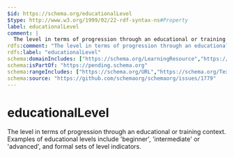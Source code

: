 ```yaml
---
$id: https://schema.org/educationalLevel
$type: http://www.w3.org/1999/02/22-rdf-syntax-ns#Property
label: educationalLevel
comment: |
  The level in terms of progression through an educational or training context. Examples of educational levels include 'beginner', 'intermediate' or 'advanced', and formal sets of level indicators.
rdfs:comment: "The level in terms of progression through an educational or training context. Examples of educational levels include 'beginner', 'intermediate' or 'advanced', and formal sets of level indicators."
rdfs:label: "educationalLevel"
schema:domainIncludes: ["https://schema.org/LearningResource","https://schema.org/CreativeWork","https://schema.org/EducationEvent","https://schema.org/EducationalOccupationalCredential"]
schema:isPartOf: "https://pending.schema.org"
schema:rangeIncludes: ["https://schema.org/URL","https://schema.org/Text","https://schema.org/DefinedTerm"]
schema:source: "https://github.com/schemaorg/schemaorg/issues/1779"
---
```


# educationalLevel

The level in terms of progression through an educational or training context. Examples of educational levels include 'beginner', 'intermediate' or 'advanced', and formal sets of level indicators.

